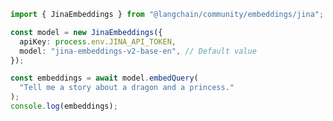 ```typescript
import { JinaEmbeddings } from "@langchain/community/embeddings/jina";

const model = new JinaEmbeddings({
  apiKey: process.env.JINA_API_TOKEN,
  model: "jina-embeddings-v2-base-en", // Default value
});

const embeddings = await model.embedQuery(
  "Tell me a story about a dragon and a princess."
);
console.log(embeddings);
```